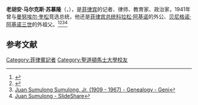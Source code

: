 '''老胡安·马尔克斯·苏慕隆'''（{{lang-en|'''Juan Marquez Sumulong Sr.'''}}，{{bd|1875年|12月27日|1942年|1月9日|catIdx=J}}），是[[菲律宾|菲律宾]]的记者、律师、教育家、政治家，1941年曾与[[曼努埃尔·奎松|曼努埃尔·奎松]]竞选总统，他还是[[菲律宾总统|菲律宾总统]][[科拉松·阿基诺|科拉松·阿基诺]]的外公、[[贝尼格诺·阿基诺三世|贝尼格诺·阿基诺三世]]的外祖父。<ref>{{Cite web |url=http://legacy.senate.gov.ph/senators/former_senators/juan_sumulong.htm |title=Senators Profile - Juan Sumulong - Senate of the Philippines |access-date=2020-11-25 |archive-date=2020-11-14 |archive-url=https://web.archive.org/web/20201114134607/http://legacy.senate.gov.ph/senators/former_senators/juan_sumulong.htm |dead-url=no }}</ref><ref>{{Cite web |url=http://smartpinoysatbp.weebly.com/juan-sumulong.html |title=Juan Sumulong - Smart Pinoys Atbp. |access-date=2020-11-25 |archive-date=2020-08-11 |archive-url=https://web.archive.org/web/20200811015311/http://smartpinoysatbp.weebly.com/juan-sumulong.html |dead-url=no }}</ref><ref>[https://www.geni.com/people/Juan-Sumulong-Jr/6000000030457652044 Juan Sumulong Sumulong, Jr. (1909 - 1967) - Genealogy - Geni]</ref><ref>[https://www.slideshare.net/raqyztah2/juan-sumulong Juan Sumulong - SlideShare]</ref>

== 参考文献 ==
{{Reflist}}

[[Category:菲律賓記者|Category:菲律賓記者]]
[[Category:聖道頓馬士大學校友|Category:聖道頓馬士大學校友]]